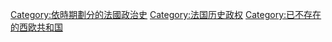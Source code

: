 [[Category:依時期劃分的法國政治史|Category:依時期劃分的法國政治史]]
[[Category:法国历史政权|Category:法国历史政权]]
[[Category:已不存在的西欧共和国|Category:已不存在的西欧共和国]]